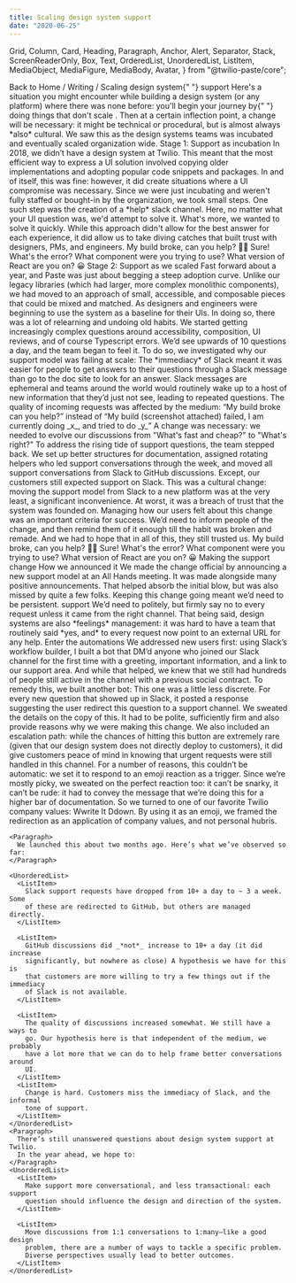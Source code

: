 ```yaml
---
title: Scaling design system support
date: "2020-06-25"
---
```



  Grid,
  Column,
  Card,
  Heading,
  Paragraph,
  Anchor,
  Alert,
  Separator,
  Stack,
  ScreenReaderOnly,
  Box,
  Text,
  OrderedList,
  UnorderedList,
  ListItem,
  MediaObject,
  MediaFigure,
  MediaBody,
  Avatar,
} from "@twilio-paste/core";

<Grid gutter="space40">
  <Column span={4} offset={1}>
    <Box>
      <Stack orientation="horizontal" spacing="space30">
        <Link href="/" passHref>
          <Anchor>
            <ScreenReaderOnly>Back to</ScreenReaderOnly> Home
          </Anchor>
        </Link>
        <Text as="span">/</Text>
        <Link href="/" passHref>
          <Anchor>Writing</Anchor>
        </Link>
        <Text as="span">/</Text>
      </Stack>
    </Box>
    <Heading as="h1" variant="heading10">
      Scaling design system{" "}
      <Box as="span" backgroundColor="colorBackgroundBrandHighlight">
        support
      </Box>
    </Heading>
    <Paragraph>
      Here's a situation you might encounter while building a design system (or
      any platform) where there was none before: you'll begin your journey by{" "}
      <Link href="//www.paulgraham.com/" passHref>
        <Anchor>doing things that don't scale</Anchor>
      </Link>
      . Then at a certain inflection point, a change will be necessary: it might
      be technical or procedural, but is almost always *also* cultural. We saw
      this as the design systems teams was incubated and eventually scaled
      organization wide.
    </Paragraph>
  </Column>
</Grid>
<Grid gutter="space40">
  <Column span={4} offset={1}>
    <Heading as="h2" variant="heading20">
      Stage 1: Support as incubation
    </Heading>
    <Paragraph>
      In 2018, we didn’t have a design system at Twilio. This meant that the
      most efficient way to express a UI solution involved copying older
      implementations and adopting popular code snippets and packages. In and of
      itself, this was fine: however, it did create situations where a UI
      compromise was necessary.
    </Paragraph>
    <Paragraph>
      Since we were just incubating and weren't fully staffed or bought-in by
      the organization, we took small steps. One such step was the creation of a
      *help* slack channel. Here, no matter what your UI question was, we'd
      attempt to solve it. What's more, we wanted to solve it quickly. While
      this approach didn't allow for the best answer for each experience, it did
      allow us to take diving catches that built trust with designers, PMs, and
      engineers.
    </Paragraph>
  </Column>
  <Column span={3} offset={1}>
    <Stack orientation="vertical" spacing="space60">
      <Box display="flex" justifyContent="flex-start">
        <MediaObject as="div">
          <MediaBody>
            <Box
              as="div"
              color="colorTextInverse"
              backgroundColor="colorBackgroundInverse"
              borderRadius="borderRadius30"
              borderBottomLeftRadius="borderRadius0"
              fontSize="fontSize30"
              lineHeight="lineHeight20"
              padding="space30"
              maxWidth="size30"
            >
              My build broke, can you help?
            </Box>
            <Text
              as="div"
              color="colorText"
              fontSize="fontSize50"
              marginTop="space10"
            >
              🧒🏽
            </Text>
          </MediaBody>
        </MediaObject>
      </Box>
      <Box display="flex" justifyContent="flex-end">
        <MediaObject as="div">
          <MediaBody>
            <Box
              as="div"
              color="colorText"
              backgroundColor="colorBackgroundUser"
              borderRadius="borderRadius20"
              borderBottomRightRadius="borderRadius0"
              fontSize="fontSize30"
              lineHeight="lineHeight20"
              padding="space30"
              maxWidth="size30"
            >
              Sure! What's the error? What component were you trying to use?
              What version of React are you on?
            </Box>
            <Text
              as="div"
              color="colorText"
              fontSize="fontSize50"
              marginTop="space10"
              textAlign="right"
            >
              😀
            </Text>
          </MediaBody>
        </MediaObject>
      </Box>
    </Stack>
  </Column>
</Grid>
<Grid gutter="space40">
  <Column span={4} offset={1}>
    <Heading as="h2" variant="heading20">
      Stage 2: Support as we scaled
    </Heading>
    <Paragraph>
      Fast forward about a year, and Paste was just about begging a steep
      adoption curve. Unlike our legacy libraries (which had larger, more
      complex monolithic components), we had moved to an approach of small,
      accessible, and composable pieces that could be mixed and matched. As
      designers and engineers were beginning to use the system as a baseline for
      their UIs. In doing so, there was a lot of relearning and undoing old
      habits. We started getting increasingly complex questions around
      accessibility, composition, UI reviews, and of course Typescript errors.
      We’d see upwards of 10 questions a day, and the team began to feel it.
    </Paragraph>
    <Paragraph>
      To do so, we investigated why our support model was failing at scale:
    </Paragraph>
    <UnorderedList>
      <ListItem>
        The *immediacy* of Slack meant it was easier for people to get answers
        to their questions through a Slack message than go to the doc site to
        look for an answer.
      </ListItem>
      <ListItem>
        Slack messages are ephemeral and teams around the world would routinely
        wake up to a host of new information that they’d just not see, leading
        to repeated questions.
      </ListItem>
      <ListItem>
        The quality of incoming requests was affected by the medium: “My build
        broke can you help?” instead of “My build (screenshot attached) failed,
        I am currently doing _x_, and tried to do _y_”
      </ListItem>
    </UnorderedList>
    <Separator orientation="horizontal" verticalSpacing="space50" />
    <Paragraph>
      A change was necessary: we needed to evolve our discussions from "What's
      fast and cheap?" to "What's right?"
    </Paragraph>
    <Paragraph>
      To address the rising tide of support questions, the team stepped back. We
      set up better structures for documentation, assigned rotating helpers who
      led support conversations through the week, and moved all support
      conversations from Slack to GitHub discussions.
    </Paragraph>
    <Paragraph>
      Except, our customers still expected support on Slack.
    </Paragraph>
    <Paragraph>
      This was a cultural change: moving the support model from Slack to a new
      platform was at the very least, a significant inconvenience. At worst, it
      was a breach of trust that the system was founded on. Managing how our
      users felt about this change was an important criteria for success. We’d
      need to inform people of the change, and then remind them of it enough
      till the habit was broken and remade. And we had to hope that in all of
      this, they still trusted us.
    </Paragraph>
  </Column>
  <Column span={3} offset={1}>
    <Stack orientation="vertical" spacing="space60">
      <Box display="flex" justifyContent="flex-start">
        <MediaObject as="div">
          <MediaBody>
            <Box
              as="div"
              color="colorTextInverse"
              backgroundColor="colorBackgroundInverse"
              borderRadius="borderRadius30"
              borderBottomRightRadius="borderRadius0"
              fontSize="fontSize30"
              lineHeight="lineHeight20"
              padding="space30"
              maxWidth="size30"
            >
              My build broke, can you help?
            </Box>
            <Text
              as="div"
              color="colorText"
              fontSize="fontSize50"
              marginTop="space10"
              textAlign="right"
            >
              🧒🏽
            </Text>
          </MediaBody>
        </MediaObject>
      </Box>
      <Box display="flex" justifyContent="flex-end">
        <MediaObject as="div">
          <MediaBody>
            <Box
              as="div"
              color="colorText"
              backgroundColor="colorBackgroundUser"
              borderRadius="borderRadius20"
              borderBottomLeftRadius="borderRadius0"
              fontSize="fontSize30"
              lineHeight="lineHeight20"
              padding="space30"
              maxWidth="size30"
            >
              Sure! What's the error? What component were you trying to use?
              What version of React are you on?
            </Box>
            <Text
              as="div"
              color="colorText"
              fontSize="fontSize50"
              marginTop="space10"
            >
              😀
            </Text>
          </MediaBody>
        </MediaObject>
      </Box>
    </Stack>
  </Column>
</Grid>
<Grid gutter="space40">
  <Column span={4} offset={1}>
    <Heading as="h2" variant="heading20">
      Making the support change
    </Heading>
    <Heading as="h3" variant="heading30">
      How we announced it
    </Heading>
    <Paragraph>
      We made the change official by announcing a new support model at an All
      Hands meeting. It was made alongside many positive announcements. That
      helped absorb the initial blow, but was also missed by quite a few folks.
      Keeping this change going meant we’d need to be persistent. support We’d
      need to politely, but firmly say no to every request unless it came from
      the right channel. That being said, design systems are also *feelings*
      management: it was hard to have a team that routinely said *yes, and* to
      every request now point to an external URL for any help.
    </Paragraph>
    <Heading as="h3" variant="heading30">
      Enter the automations
    </Heading>
    <Paragraph>
      We addressed new users first: using Slack’s workflow builder, I built a
      bot that DM’d anyone who joined our Slack channel for the first time with
      a greeting, important information, and a link to our support area.
    </Paragraph>
    <Paragraph>
      And while that helped, we knew that we still had hundreds of people still
      active in the channel with a previous social contract.
    </Paragraph>
    <Paragraph>
      To remedy this, we built another bot: This one was a little less discrete.
      For every new question that showed up in Slack, it posted a response
      suggesting the user redirect this question to a support channel.
    </Paragraph>
    <Paragraph>
      We sweated the details on the copy of this. It had to be polite,
      sufficiently firm and also provide reasons why we were making this change.
      We also included an escalation path: while the chances of hitting this
      button are extremely rare (given that our design system does not directly
      deploy to customers), it did give customers peace of mind in knowing that
      urgent requests were still handled in this channel.
    </Paragraph>
    <Paragraph>
      For a number of reasons, this couldn’t be automatic: we set it to respond
      to an emoji reaction as a trigger. Since we’re mostly picky, we sweated on
      the perfect reaction too: it can’t be snarky, it can’t be rude: it had to
      convey the message that we’re doing this for a higher bar of
      documentation. So we turned to one of our favorite Twilio company values:
      Wwrite It Ddown. By using it as an emoji, we framed the redirection as an
      application of company values, and not personal hubris.
    </Paragraph>

    <Paragraph>
      We launched this about two months ago. Here’s what we’ve observed so far:
    </Paragraph>

    <UnorderedList>
      <ListItem>
        Slack support requests have dropped from 10+ a day to ~ 3 a week. Some
        of these are redirected to GitHub, but others are managed directly.
      </ListItem>

      <ListItem>
        GitHub discussions did _*not*_ increase to 10+ a day (it did increase
        significantly, but nowhere as close) A hypothesis we have for this is
        that customers are more willing to try a few things out if the immediacy
        of Slack is not available.
      </ListItem>

      <ListItem>
        The quality of discussions increased somewhat. We still have a ways to
        go. Our hypothesis here is that independent of the medium, we probably
        have a lot more that we can do to help frame better conversations around
        UI.
      </ListItem>
      <ListItem>
        Change is hard. Customers miss the immediacy of Slack, and the informal
        tone of support.
      </ListItem>
    </UnorderedList>
    <Paragraph>
      There’s still unanswered questions about design system support at Twilio.
      In the year ahead, we hope to:
    </Paragraph>
    <UnorderedList>
      <ListItem>
        Make support more conversational, and less transactional: each support
        question should influence the design and direction of the system.
      </ListItem>

      <ListItem>
        Move discussions from 1:1 conversations to 1:many—like a good design
        problem, there are a number of ways to tackle a specific problem.
        Diverse perspectives usually lead to better outcomes.
      </ListItem>
    </UnorderedList>
  </Column>
</Grid>
<SiteFooter />
